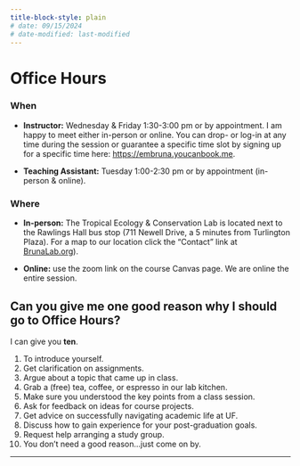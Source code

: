 ```yaml
---
title-block-style: plain
# date: 09/15/2024
# date-modified: last-modified
---
```


# Office Hours
<!-- # Office Hours {.unnumbered} -->

### When {.unnumbered}


- **Instructor:** Wednesday & Friday 1:30-3:00 pm or by appointment. I am happy to meet either in-person or online. You can drop- or log-in at any time during the session or guarantee a specific time slot by signing up for a specific time here: <https://embruna.youcanbook.me>.

- **Teaching Assistant:** Tuesday 1:00-2:30 pm or by appointment (in-person & online).

### Where {.unnumbered}

- **In-person:** The Tropical Ecology & Conservation Lab is located next to the Rawlings Hall bus stop (711 Newell Drive, a 5 minutes from Turlington Plaza). For a map to our location click the "Contact" link at [BrunaLab.org](http://brunalab.org)). 

- **Online:** use the zoom link on the course Canvas page. We are online the entire session.


::: {.callout-tip}


## Can you give me **one good reason** why I should go to Office Hours?

I can give you **ten**.   

1. To introduce yourself.
1. Get clarification on assignments. 
1. Argue about a topic that came up in class. 
1. Grab a (free) tea, coffee, or espresso in our lab kitchen. 
1. Make sure you understood the key points from a class session. 
1. Ask for feedback on ideas for course projects.
1. Get advice on successfully navigating academic life at UF. 
1. Discuss how to gain experience for your post-graduation goals. 
1. Request help arranging a study group.
1. You don't need a good reason...just come on by.

:::

------------------------------------------------------------------------